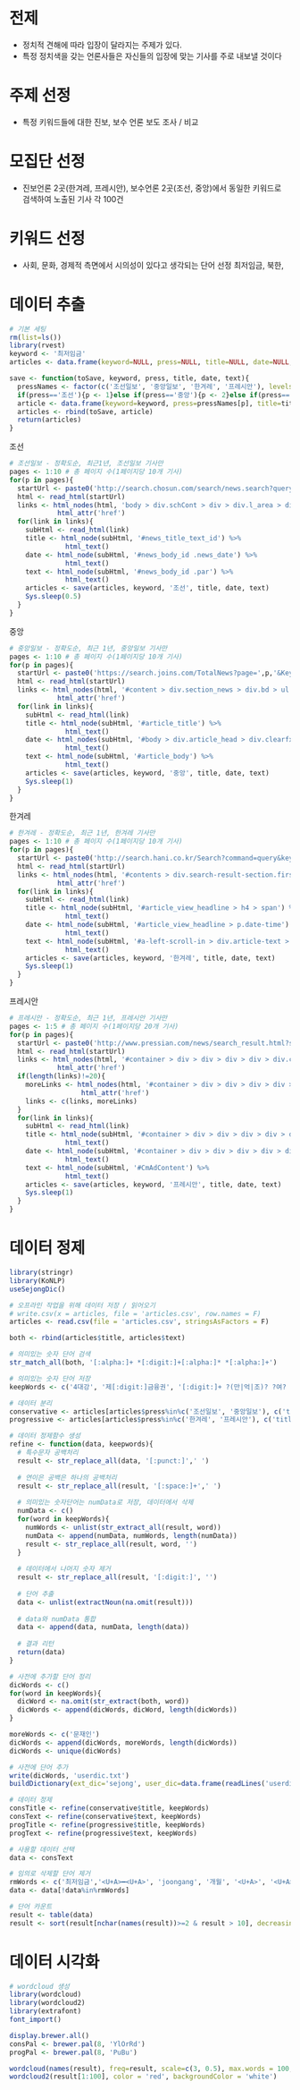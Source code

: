 

# 전제
- 정치적 견해에 따라 입장이 달라지는 주제가 있다.
- 특정 정치색을 갖는 언론사들은 자신들의 입장에 맞는 기사를 주로 내보낼 것이다

# 주제 선정
- 특정 키워드들에 대한 진보, 보수 언론 보도 조사 / 비교

# 모집단 선정
- 진보언론 2곳(한겨레, 프레시안), 보수언론 2곳(조선, 중앙)에서 동일한 키워드로 검색하여 노출된 기사 각 100건

# 키워드 선정
- 사회, 문화, 경제적 측면에서 시의성이 있다고 생각되는 단어 선정
최저임금, 북한, 

# 데이터 추출
```r
# 기본 세팅
rm(list=ls())
library(rvest)
keyword <- '최저임금'
articles <- data.frame(keyword=NULL, press=NULL, title=NULL, date=NULL, text=NULL, stringsAsFactors = F)

save <- function(toSave, keyword, press, title, date, text){
  pressNames <- factor(c('조선일보', '중앙일보', '한겨레', '프레시안'), levels = c('조선일보', '중앙일보', '한겨레', '프레시안'))
  if(press=='조선'){p <- 1}else if(press=='중앙'){p <- 2}else if(press=='한겨레'){p <- 3}else if(press=='프레시안'){p <- 4}
  article <- data.frame(keyword=keyword, press=pressNames[p], title=title, date=date, text=text, stringsAsFactors = F)
  articles <- rbind(toSave, article)
  return(articles)
}
```

조선
```r
# 조선일보 - 정확도순, 최근1년, 조선일보 기사만
pages <- 1:10 # 총 페이지 수(1페이지당 10개 기사)
for(p in pages){
  startUrl <- paste0('http://search.chosun.com/search/news.search?query=',keyword,'&pageno=',p,'&orderby=news&naviarraystr=&kind=&cont1=&cont2=&cont5=&categoryname=%EC%A1%B0%EC%84%A0%EC%9D%BC%EB%B3%B4&categoryd2=&c_scope=paging&sdate=Y&edate=&premium=')
  html <- read_html(startUrl)
  links <- html_nodes(html, 'body > div.schCont > div > div.l_area > div.search_news_box > dl > dt > a') %>%
            html_attr('href')
  for(link in links){
    subHtml <- read_html(link)
    title <- html_node(subHtml, '#news_title_text_id') %>%
              html_text()
    date <- html_node(subHtml, '#news_body_id .news_date') %>%
              html_text()
    text <- html_node(subHtml, '#news_body_id .par') %>%
              html_text()
    articles <- save(articles, keyword, '조선', title, date, text)
    Sys.sleep(0.5)
  }
}
```

중앙
```r
# 중앙일보 - 정확도순, 최근 1년, 중앙일보 기사만
pages <- 1:10 # 총 페이지 수(1페이지당 10개 기사)
for(p in pages){
  startUrl <- paste0('https://search.joins.com/TotalNews?page=',p,'&Keyword=',keyword,'&PeriodType=DirectInput&StartSearchDate=08%2F21%2F2017%2000%3A00%3A00&EndSearchDate=08%2F21%2F2018%2000%3A00%3A00&SourceGroupType=Joongang&SearchCategoryType=TotalNews')
  html <- read_html(startUrl)
  links <- html_nodes(html, '#content > div.section_news > div.bd > ul > li > div > strong > a') %>%
            html_attr('href')
  for(link in links){
    subHtml <- read_html(link)
    title <- html_node(subHtml, '#article_title') %>%
              html_text()
    date <- html_nodes(subHtml, '#body > div.article_head > div.clearfx > div.byline > em')[2] %>%
              html_text()
    text <- html_node(subHtml, '#article_body') %>%
              html_text()
    articles <- save(articles, keyword, '중앙', title, date, text)
    Sys.sleep(1)
  }
}
```

한겨레
```r
# 한겨레 - 정확도순, 최근 1년, 한겨레 기사만
pages <- 1:10 # 총 페이지 수(1페이지당 10개 기사)
for(p in pages){
  startUrl <- paste0('http://search.hani.co.kr/Search?command=query&keyword=',keyword,'&media=news&sort=d&period=year&datefrom=20170821&dateto=20180821&pageseq=',p)
  html <- read_html(startUrl)
  links <- html_nodes(html, '#contents > div.search-result-section.first-child > ul > li > dl > dt > a') %>%
            html_attr('href')
  for(link in links){
    subHtml <- read_html(link)
    title <- html_node(subHtml, '#article_view_headline > h4 > span') %>%
              html_text()
    date <- html_node(subHtml, '#article_view_headline > p.date-time') %>%
              html_text()
    text <- html_node(subHtml, '#a-left-scroll-in > div.article-text > div > div.text') %>%
              html_text()
    articles <- save(articles, keyword, '한겨레', title, date, text)
    Sys.sleep(1)
  }
}
```

프레시안
```r
# 프레시안 - 정확도순, 최근 1년, 프레시안 기사만
pages <- 1:5 # 총 페이지 수(1페이지당 20개 기사)
for(p in pages){
  startUrl <- paste0('http://www.pressian.com/news/search_result.html?search=',keyword,'&search_type=&search_no=&startdate=2017-08-21&enddate=2018-08-21&page=',p)
  html <- read_html(startUrl)
  links <- html_nodes(html, '#container > div > div > div > div > div.c011_sr2 > div > div.li_right > div.list_tt > a') %>%
            html_attr('href')
  if(length(links)!=20){
    moreLinks <- html_nodes(html, '#container > div > div > div > div > div.c011_sr2 > div > div.li_right2 > div.list_tt > a') %>%
                  html_attr('href')
    links <- c(links, moreLinks)
  }
  for(link in links){
    subHtml <- read_html(link)
    title <- html_node(subHtml, '#container > div > div > div > div > div.m01_arv > div.text-info > div.title') %>%
              html_text()
    date <- html_node(subHtml, '#container > div > div > div > div > div.m01_arv > div.text-info > div.byotherspan > div.date') %>%
              html_text()
    text <- html_node(subHtml, '#CmAdContent') %>%
              html_text()
    articles <- save(articles, keyword, '프레시안', title, date, text)
    Sys.sleep(1)
  }
}
```

# 데이터 정제
```r
library(stringr)
library(KoNLP)
useSejongDic()

# 오프라인 작업을 위해 데이터 저장 / 읽어오기
# write.csv(x = articles, file = 'articles.csv', row.names = F)
articles <- read.csv(file = 'articles.csv', stringsAsFactors = F)

both <- rbind(articles$title, articles$text)

# 의미있는 숫자 단어 검색
str_match_all(both, '[:alpha:]+ *[:digit:]+[:alpha:]* *[:alpha:]+')

# 의미있는 숫자 단어 저장
keepWords <- c('4대강', '제[:digit:]금융권', '[:digit:]+ ?(만|억|조)? ?여? ?(차|건|년|명|원|달러|시간)')

# 데이터 분리
conservative <- articles[articles$press%in%c('조선일보', '중앙일보'), c('title', 'text')]
progressive <- articles[articles$press%in%c('한겨레', '프레시안'), c('title', 'text')]

# 데이터 정제함수 생성
refine <- function(data, keepwords){
  # 특수문자 공백처리
  result <- str_replace_all(data, '[:punct:]',' ')
  
  # 연이은 공백은 하나의 공백처리
  result <- str_replace_all(result, '[:space:]+',' ')
  
  # 의미있는 숫자단어는 numData로 저장, 데이터에서 삭제
  numData <- c()
  for(word in keepWords){
    numWords <- unlist(str_extract_all(result, word))
    numData <- append(numData, numWords, length(numData))
    result <- str_replace_all(result, word, '')
  }
  
  # 데이터에서 나머지 숫자 제거
  result <- str_replace_all(result, '[:digit:]', '')
  
  # 단어 추출
  data <- unlist(extractNoun(na.omit(result)))
  
  # data와 numData 통합
  data <- append(data, numData, length(data))
  
  # 결과 리턴
  return(data)
}

# 사전에 추가할 단어 정리
dicWords <- c()
for(word in keepWords){
  dicWord <- na.omit(str_extract(both, word))
  dicWords <- append(dicWords, dicWord, length(dicWords))
}

moreWords <- c('문재인')
dicWords <- append(dicWords, moreWords, length(dicWords))
dicWords <- unique(dicWords)

# 사전에 단어 추가
write(dicWords, 'userdic.txt')
buildDictionary(ext_dic='sejong', user_dic=data.frame(readLines('userdic.txt'), 'ncn'), replace_usr_dic = T)

# 데이터 정제
consTitle <- refine(conservative$title, keepWords)
consText <- refine(conservative$text, keepWords)
progTitle <- refine(progressive$title, keepWords)
progText <- refine(progressive$text, keepWords)

# 사용할 데이터 선택
data <- consText

# 임의로 삭제할 단어 제거
rmWords <- c('최저임금','<U+A>━<U+A>', 'joongang', '개월', '<U+A>', '<U+A><U+A>')
data <- data[!data%in%rmWords]

# 단어 카운트
result <- table(data)
result <- sort(result[nchar(names(result))>=2 & result > 10], decreasing = T)
```

# 데이터 시각화
```r
# wordcloud 생성
library(wordcloud)
library(wordcloud2)
library(extrafont)
font_import()

display.brewer.all()
consPal <- brewer.pal(8, 'YlOrRd')
progPal <- brewer.pal(8, 'PuBu')

wordcloud(names(result), freq=result, scale=c(3, 0.5), max.words = 100, random.order=F, rot.per=.1, colors=pal, family='malgun')
wordcloud2(result[1:100], color = 'red', backgroundColor = 'white')
```

